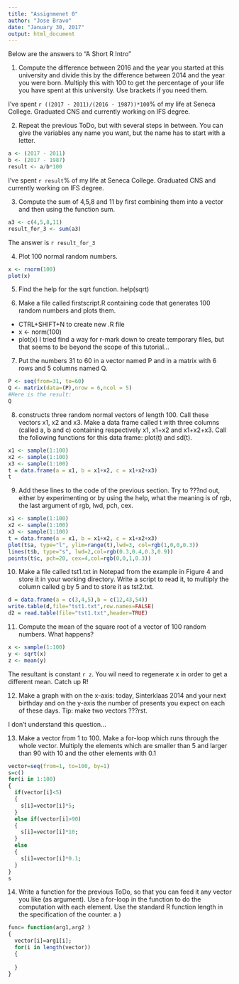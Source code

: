---
title: "Assignmenet 0"
author: "Jose Bravo"
date: "January 30, 2017"
output: html_document
---

Below are the answers to "A Short R Intro"


1. Compute the difference between 2016 and the year you started at this university and divide this by the difference between 2014 and the year you were born. Multiply this with 100 to get the percentage of your life you have spent at this university. Use brackets if you need them.

I've spent `r ((2017 - 2011)/(2016 - 1987))*100`% of my life at Seneca College. Graduated CNS and currently working on IFS degree.


2. Repeat the previous ToDo, but with several steps in between. You can give the variables any name you want, but the name has to start with a letter.
```{r}
a <- (2017 - 2011)
b <- (2017 - 1987)
result <- a/b*100
```
I've spent `r result`%  of my life at Seneca College. Graduated CNS and currently working on IFS degree.

3. Compute the sum of 4,5,8 and 11 by first combining them into a vector and then using the function sum.
```{r}
a3 <- c(4,5,8,11)
result_for_3 <- sum(a3)
```
The answer is `r result_for_3`

4. Plot 100 normal random numbers.
```{r}
x <- rnorm(100)
plot(x)
```

5. Find the help for the sqrt function.
help(sqrt)

6. Make a file called firstscript.R containing code that generates 100 random numbers and plots them.
- CTRL+SHIFT+N to create new .R file
- x <- norm(100)
- plot(x)
I tried find a way for r-mark down to create temporary files, but that seems to be beyond the scope of this tutorial...

7. Put the numbers 31 to 60 in a vector named P and in a matrix with 6 rows and 5 columns named Q. 
```{r}
P <- seq(from=31, to=60)
Q <- matrix(data=(P),nrow = 6,ncol = 5)
#Here is the result:
Q
```

8. constructs three random normal vectors of length 100. Call these vectors x1, x2 and x3. Make a data frame called t with three columns (called a, b and c) containing respectively x1, x1+x2 and x1+x2+x3. Call the following functions for this data frame: plot(t) and sd(t).
```{r}
x1 <- sample(1:100)
x2 <- sample(1:100)
x3 <- sample(1:100)
t = data.frame(a = x1, b = x1+x2, c = x1+x2+x3)
t

```

9. Add these lines to the code of the previous section. Try to ???nd out, either by experimenting or by using the help, what the meaning is of rgb, the last argument of rgb, lwd, pch, cex.
```{r}
x1 <- sample(1:100)
x2 <- sample(1:100)
x3 <- sample(1:100)
t = data.frame(a = x1, b = x1+x2, c = x1+x2+x3)
plot(t$a, type="l", ylim=range(t),lwd=3, col=rgb(1,0,0,0.3))
lines(t$b, type="s", lwd=2,col=rgb(0.3,0.4,0.3,0.9))
points(t$c, pch=20, cex=4,col=rgb(0,0,1,0.3))
```

10. Make a file called tst1.txt in Notepad from the example in Figure 4 and store it in your working directory. Write a script to read it, to multiply the column called g by 5 and to store it as tst2.txt.
```{r}
d = data.frame(a = c(3,4,5),b = c(12,43,54))
write.table(d,file="tst1.txt",row.names=FALSE)
d2 = read.table(file="tst1.txt",header=TRUE)
```

11. Compute the mean of the square root of a vector of 100 random numbers. What happens?
```{r}
x <- sample(1:100)
y <- sqrt(x)
z <- mean(y)
```
The resultant is constant `r z`. You wil need to regenerate x in order to get a different mean. Catch up R! 

12. Make a graph with on the x-axis: today, Sinterklaas 2014 and your next birthday and on the y-axis the number of presents you expect on each of these days. Tip: make two vectors ???rst.

I don't understand this question... 

13. Make a vector from 1 to 100. Make a for-loop which runs through the whole vector. Multiply the elements which are smaller than 5 and larger than 90 with 10 and the other elements with 0.1
```{r}
vector=seq(from=1, to=100, by=1)
s=c()
for(i in 1:100)
{
  if(vector[i]<5)
  {
    s[i]=vector[i]*5;
  }
  else if(vector[i]>90)
  {
    s[i]=vector[i]*10;
  }
  else
  {
    s[i]=vector[i]*0.1;
  }
}
s
```

14. Write a function for the previous ToDo, so that you can feed it any vector you like (as argument). Use a for-loop in the function to do the computation with each element. Use the standard R function length in the specification of the counter. a )
```{r}
func= function(arg1,arg2 )
{
  vector[i]=arg1[i];
  for(i in length(vector))
  {
    
  }
}
```

